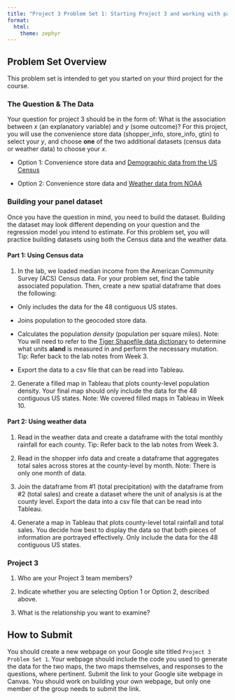 ```yaml
---
title: "Project 3 Problem Set 1: Starting Project 3 and working with panel data"
format: 
  html:
    theme: zephyr
---
```

## Problem Set Overview

This problem set is intended to get you started on your third project for the course. 

### The Question & The Data

Your question for project 3 should be in the form of: What is the association between $x$ (an explanatory variable) and $y$ (some outcome)? For this project, you will use the convenience store data (shopper_info, store_info, gtin) to select your $y$, and choose **one** of the two additional datasets (census data or weather data) to choose your $x$.

- Option 1: Convenience store data and [Demographic data from the US Census](https://www.census.gov/data/developers/data-sets/acs-5year.html)

- Option 2: Convenience store data and [Weather data from NOAA](https://csu-arec-330.github.io/materials/unit_03/inputs/gridmet_county_daily_2023-2023.csv.gz)

### Building your panel dataset

Once you have the question in mind, you need to build the dataset. Building the dataset may look different depending on your question and the regression model you intend to estimate. For this problem set, you will practice building datasets using both the Census data and the weather data.

#### Part 1: Using Census data
1. In the lab, we loaded median income from the American Community Survey (ACS) Census data. For your problem set, find the table associated population. Then, create a new spatial dataframe that does the following:

- Only includes the data for the 48 contiguous US states.

- Joins population to the geocoded store data. 

- Calculates the population *density* (population per square miles). Note: You will need to refer to the [Tiger Shapefile data dictionary](https://www.census.gov/programs-surveys/geography/technical-documentation/records-layout/gaz-record-layouts.html#) to determine what units **aland** is measured in and perform the necessary mutation. Tip: Refer back to the lab notes from Week 3.

- Export the data to a csv file that can be read into Tableau.

2. Generate a filled map in Tableau that plots county-level population density. Your final map should only include the data for the 48 contiguous US states. Note: We covered filled maps in Tableau in Week 10.

#### Part 2: Using weather data

1. Read in the weather data and create a dataframe with the total monthly rainfall for each county. Tip: Refer back to the lab notes from Week 3.

2. Read in the shopper info data and create a dataframe that aggregates total sales across stores at the county-level by month. Note: There is only one month of data.

3. Join the dataframe from #1 (total precipitation) with the dataframe from #2 (total sales) and create a dataset where the unit of analysis is at the county level. Export the data into a csv file that can be read into Tableau.

3. Generate a map in Tableau that plots county-level total rainfall and total sales. You decide how best to display the data so that both pieces of information are portrayed effectively. Only include the data for the 48 contiguous US states.

### Project 3

1. Who are your Project 3 team members?

2. Indicate whether you are selecting Option 1 or Option 2, described above.

3. What is the relationship you want to examine? 

## How to Submit

You should create a new webpage on your Google site titled `Project 3 Problem Set 1`. Your webpage should include the code you used to generate the data for the two maps, the two maps themselves, and responses to the questions, where pertinent. Submit the link to your Google site webpage in Canvas. You should work on building your own webpage, but only one member of the group needs to submit the link.